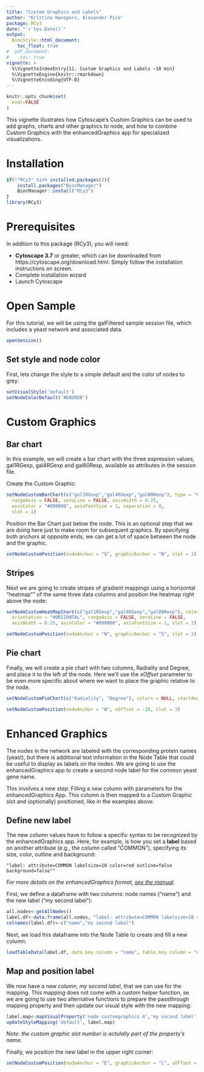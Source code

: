 ```yaml
---
title: "Custom Graphics and Labels"
author: "Kristina Hanspers, Alexander Pico"
package: RCy3
date: "`r Sys.Date()`"
output:
  BiocStyle::html_document:
    toc_float: true
#  pdf_document:
#    toc: true    
vignette: >
  %\VignetteIndexEntry{11. Custom Graphics and Labels ~10 min}
  %\VignetteEngine{knitr::rmarkdown}
  %\VignetteEncoding{UTF-8}
---
```

```r
knitr::opts_chunk$set(
  eval=FALSE
)
```

This vignette illustrates how Cytoscape's Custom Graphics can be used to add graphs, charts and other graphics to node, and how to combine Custom Graphics with the enhancedGraphics app for specialized visualizations.

# Installation
```r
if(!"RCy3" %in% installed.packages()){
    install.packages("BiocManager")
    BiocManager::install("RCy3")
}
library(RCy3)
```

# Prerequisites
In addition to this package (RCy3), you will need:

  * **Cytoscape 3.7** or greater, which can be downloaded from https://cytoscape.org/download.html. Simply follow the installation instructions on screen.
* Complete installation wizard
* Launch Cytoscape 

# Open Sample
For this tutorial, we will be using the galFiltered sample session file, which includes a yeast network and associated data.
```r
openSession()
```

## Set style and node color
First, lets change the style to a simple default and the color of nodes to grey:

```r
setVisualStyle('default')
setNodeColorDefault('#D8D8D8')
```
# Custom Graphics 
## Bar chart 
In this example, we will create a bar chart with the three expression values, gal1RGexp, gal4RGexp and gal80Rexp, available as attributes in the session file.

Create the Custom Graphic:
```r
setNodeCustomBarChart(c("gal1RGexp","gal4RGexp","gal80Rexp"), type = "GROUPED", colors = NULL,range = NULL, orientation = "VERTICAL", colAxis = FALSE,
  rangeAxis = FALSE, zeroLine = FALSE, axisWidth = 0.25,
  axisColor = "#000000", axisFontSize = 1, separation = 0,
  slot = 1)
```

Position the Bar Chart just below the node. This is an optional step that we are doing here just to make room for subsequent graphics. By specifying both anchors at opposite ends, we can get a lot of space between the node and the graphic. 
```r
setNodeCustomPosition(nodeAnchor = "S", graphicAnchor = "N", slot = 1)
```

## Stripes
Next we are going to create stripes of gradient mappings using a horizontal "heatmap"" of the same three data columns and position the heatmap right above the node:

```r
setNodeCustomHeatMapChart(c("gal1RGexp","gal4RGexp","gal80Rexp"), colors = NULL, range = NULL,
  orientation = "HORIZONTAL", rangeAxis = FALSE, zeroLine = FALSE,
  axisWidth = 0.25, axisColor = "#000000", axisFontSize = 1, slot = 2)

setNodeCustomPosition(nodeAnchor = "N", graphicAnchor = "S", slot = 2)

```

## Pie chart
Finally, we will create a pie chart with two columns, Radiality and Degree, and place it to the left of the node. Here we'll use the *xOffset* parameter to be even more specific about where we want to place the graphic relative to the node.

```r
setNodeCustomPieChart(c("Radiality", "Degree"), colors = NULL, startAngle = 0,  slot = 3)

setNodeCustomPosition(nodeAnchor = "W", xOffset = -20, slot = 3)
```

# Enhanced Graphics
The nodes in the network are labeled with the corresponding protein names (yeast), but there is additional text information in the Node Table that could be useful to display as labels on the nodes. We are going to use the enhancedGraphics app to create a second node label for the common yeast gene name.

This involves a new step: Filling a new column with parameters for the enhancedGraphics App. This column is then mapped to a Custom Graphic slot and (optionally) positioned, like in the examples above.

## Define new label
The new column values have to follow a specific syntax to be recognized by the enhancedGraphics app.  Here, for example, is how you set a **label** based on another attribute (e.g., the column called "COMMON"), specifying its size, color, outline and background:

```
"label: attribute=COMMON labelsize=10 color=red outline=false background=false""
```
*For more details on the enhancedGraphics format, [see the manual](http://www.cgl.ucsf.edu/cytoscape/utilities3/enhancedcg.shtml).*

First, we define a dataframe with two columns: node names ("name") and the new label ("my second label"):
```r
all.nodes<-getAllNodes()
label.df<-data.frame(all.nodes, "label: attribute=COMMON labelsize=10 color=red outline=false background=false")
colnames(label.df)<-c("name","my second label")
```

Next, we load this dataframe into the Node Table to create and fill a new column:
```r
loadTableData(label.df, data.key.column = "name", table.key.column = "name")
```

## Map and position label
We now have a new column, *my second label*, that we can use for the mapping. This mapping does not come with a custom helper function, se we are going to use two alternative functions to prepare the passthrough mapping property and then update our visual style with the new mapping:
```r
label.map<-mapVisualProperty('node customgraphics 4','my second label','p')
updateStyleMapping('default', label.map)
```
*Note: the custom graphic slot number is actulally part of the property's name.*

Finally, we position the new label in the upper right corner: 
```r
setNodeCustomPosition(nodeAnchor = "E", graphicAnchor = "C", xOffset = 10, slot = 4)
```